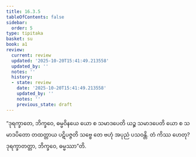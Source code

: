 ```yaml
---
title: 16.3.5
tableOfContents: false
sidebar:
  order: 5
type: tipitaka
basket: su
book: a1
review:
  current: review
  updated: '2025-10-20T15:41:49.213558'
  updated_by: ''
  notes: ''
  history:
  - state: review
    date: '2025-10-20T15:41:49.213558'
    updated_by: ''
    notes: ''
    previous_state: draft
---
```



<DynamicBreadcrumb />


<ReviewStatus review={frontmatter.review} showDetails={true} />

<HypothesisAnnotation frontmatter={frontmatter} />

<Division number="312" book="a1" e="ch" v="15" p="35">

<Paragraph number="401" book="a1">
“ဒုရက္ခာတေ, ဘိက္ခဝေ, ဓမ္မဝိနယေ ယော စ သမာဒပေတိ ယဉ္စ သမာဒပေတိ ယော စ သမာဒပိတော တထတ္တာယ ပဋိပဇ္ဇတိ သဗ္ဗေ တေ ဗဟုံ အပုညံ ပသဝန္တိ. တံ ကိဿ ဟေတု? ဒုရက္ခာတတ္တာ, ဘိက္ခဝေ, ဓမ္မဿာ”တိ.
</Paragraph>
</Division>